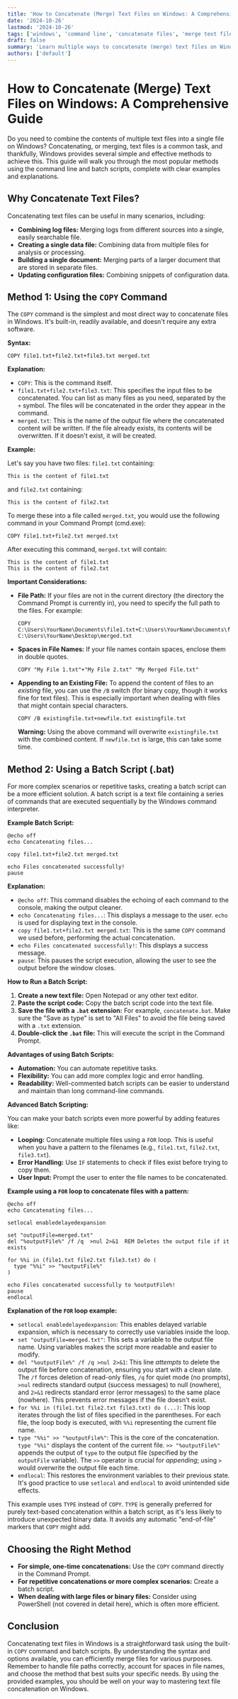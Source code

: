 ```yaml
---
title: 'How to Concatenate (Merge) Text Files on Windows: A Comprehensive Guide'
date: '2024-10-26'
lastmod: '2024-10-26'
tags: ['windows', 'command line', 'concatenate files', 'merge text files', 'copy command', 'text manipulation', 'batch script']
draft: false
summary: 'Learn multiple ways to concatenate (merge) text files on Windows using the command line and batch scripts. This comprehensive guide provides clear examples and explanations for different scenarios.'
authors: ['default']
---
```


# How to Concatenate (Merge) Text Files on Windows: A Comprehensive Guide

Do you need to combine the contents of multiple text files into a single file on Windows?  Concatenating, or merging, text files is a common task, and thankfully, Windows provides several simple and effective methods to achieve this. This guide will walk you through the most popular methods using the command line and batch scripts, complete with clear examples and explanations.

## Why Concatenate Text Files?

Concatenating text files can be useful in many scenarios, including:

*   **Combining log files:**  Merging logs from different sources into a single, easily searchable file.
*   **Creating a single data file:**  Combining data from multiple files for analysis or processing.
*   **Building a single document:**  Merging parts of a larger document that are stored in separate files.
*   **Updating configuration files:**  Combining snippets of configuration data.

## Method 1: Using the `COPY` Command

The `COPY` command is the simplest and most direct way to concatenate files in Windows. It's built-in, readily available, and doesn't require any extra software.

**Syntax:**

```
COPY file1.txt+file2.txt+file3.txt merged.txt
```

**Explanation:**

*   `COPY`: This is the command itself.
*   `file1.txt+file2.txt+file3.txt`: This specifies the input files to be concatenated. You can list as many files as you need, separated by the `+` symbol. The files will be concatenated in the order they appear in the command.
*   `merged.txt`: This is the name of the output file where the concatenated content will be written. If the file already exists, its contents will be overwritten.  If it doesn't exist, it will be created.

**Example:**

Let's say you have two files: `file1.txt` containing:

```
This is the content of file1.txt
```

and `file2.txt` containing:

```
This is the content of file2.txt
```

To merge these into a file called `merged.txt`, you would use the following command in your Command Prompt (cmd.exe):

```
COPY file1.txt+file2.txt merged.txt
```

After executing this command, `merged.txt` will contain:

```
This is the content of file1.txt
This is the content of file2.txt
```

**Important Considerations:**

*   **File Path:**  If your files are not in the current directory (the directory the Command Prompt is currently in), you need to specify the full path to the files.  For example:

    ```
    COPY C:\Users\YourName\Documents\file1.txt+C:\Users\YourName\Documents\file2.txt C:\Users\YourName\Desktop\merged.txt
    ```

*   **Spaces in File Names:** If your file names contain spaces, enclose them in double quotes.

    ```
    COPY "My File 1.txt"+"My File 2.txt" "My Merged File.txt"
    ```

*   **Appending to an Existing File:**  To append the content of files to an *existing* file, you can use the `/B` switch (for binary copy, though it works fine for text files).  This is especially important when dealing with files that might contain special characters.

    ```
    COPY /B existingfile.txt+newfile.txt existingfile.txt
    ```

    **Warning:**  Using the above command will overwrite `existingfile.txt` with the combined content. If `newfile.txt` is large, this can take some time.

## Method 2: Using a Batch Script (.bat)

For more complex scenarios or repetitive tasks, creating a batch script can be a more efficient solution.  A batch script is a text file containing a series of commands that are executed sequentially by the Windows command interpreter.

**Example Batch Script:**

```batch
@echo off
echo Concatenating files...

copy file1.txt+file2.txt merged.txt

echo Files concatenated successfully!
pause
```

**Explanation:**

*   `@echo off`:  This command disables the echoing of each command to the console, making the output cleaner.
*   `echo Concatenating files...`:  This displays a message to the user.  `echo` is used for displaying text in the console.
*   `copy file1.txt+file2.txt merged.txt`:  This is the same `COPY` command we used before, performing the actual concatenation.
*   `echo Files concatenated successfully!`:  This displays a success message.
*   `pause`:  This pauses the script execution, allowing the user to see the output before the window closes.

**How to Run a Batch Script:**

1.  **Create a new text file:**  Open Notepad or any other text editor.
2.  **Paste the script code:**  Copy the batch script code into the text file.
3.  **Save the file with a `.bat` extension:**  For example, `concatenate.bat`.  Make sure the "Save as type" is set to "All Files" to avoid the file being saved with a `.txt` extension.
4.  **Double-click the `.bat` file:**  This will execute the script in the Command Prompt.

**Advantages of using Batch Scripts:**

*   **Automation:** You can automate repetitive tasks.
*   **Flexibility:** You can add more complex logic and error handling.
*   **Readability:**  Well-commented batch scripts can be easier to understand and maintain than long command-line commands.

**Advanced Batch Scripting:**

You can make your batch scripts even more powerful by adding features like:

*   **Looping:**  Concatenate multiple files using a `FOR` loop.  This is useful when you have a pattern to the filenames (e.g., `file1.txt`, `file2.txt`, `file3.txt`).
*   **Error Handling:** Use `IF` statements to check if files exist before trying to copy them.
*   **User Input:**  Prompt the user to enter the file names to be concatenated.

**Example using a `FOR` loop to concatenate files with a pattern:**

```batch
@echo off
echo Concatenating files...

setlocal enabledelayedexpansion

set "outputFile=merged.txt"
del "%outputFile%" /f /q  >nul 2>&1  REM Deletes the output file if it exists

for %%i in (file1.txt file2.txt file3.txt) do (
  type "%%i" >> "%outputFile%"
)

echo Files concatenated successfully to %outputFile%!
pause
endlocal
```

**Explanation of the `FOR` loop example:**

*   `setlocal enabledelayedexpansion`:  This enables delayed variable expansion, which is necessary to correctly use variables inside the loop.
*   `set "outputFile=merged.txt"`: This sets a variable to the output file name.  Using variables makes the script more readable and easier to modify.
*   `del "%outputFile%" /f /q >nul 2>&1`: This line *attempts* to delete the output file before concatenation, ensuring you start with a clean slate.  The `/f` forces deletion of read-only files, `/q` for quiet mode (no prompts), `>nul` redirects standard output (success messages) to null (nowhere), and `2>&1` redirects standard error (error messages) to the same place (nowhere).  This prevents error messages if the file doesn't exist.
*   `for %%i in (file1.txt file2.txt file3.txt) do (...)`:  This loop iterates through the list of files specified in the parentheses.  For each file, the loop body is executed, with `%%i` representing the current file name.
*   `type "%%i" >> "%outputFile%"`:  This is the core of the concatenation.  `type "%%i"` displays the content of the current file.  `>> "%outputFile%"` appends the output of `type` to the output file (specified by the `outputFile` variable).  The `>>` operator is crucial for *appending*; using `>` would overwrite the output file each time.
*   `endlocal`:  This restores the environment variables to their previous state. It's good practice to use `setlocal` and `endlocal` to avoid unintended side effects.

This example uses `TYPE` instead of `COPY`.  `TYPE` is generally preferred for purely text-based concatenation within a batch script, as it's less likely to introduce unexpected binary data.  It avoids any automatic "end-of-file" markers that `COPY` might add.

## Choosing the Right Method

*   **For simple, one-time concatenations:**  Use the `COPY` command directly in the Command Prompt.
*   **For repetitive concatenations or more complex scenarios:**  Create a batch script.
*   **When dealing with large files or binary files:** Consider using PowerShell (not covered in detail here), which is often more efficient.

## Conclusion

Concatenating text files in Windows is a straightforward task using the built-in `COPY` command and batch scripts. By understanding the syntax and options available, you can efficiently merge files for various purposes. Remember to handle file paths correctly, account for spaces in file names, and choose the method that best suits your specific needs.  By using the provided examples, you should be well on your way to mastering text file concatenation on Windows.